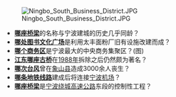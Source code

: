 [[File:Ningbo_South_Business_District.JPG|right]]
* '''[[灵桥|哪座桥梁]]'''的名称与宁波建城的历史几乎同龄？
* '''[[宁波书城|哪处图书文化广场]]'''是利用太丰面粉厂旧有设施改建而成？
* '''[[宁波南部商务区|哪个商务区]]'''是宁波最大的中央商务集聚区？(图)
* '''[[张斌桥|江东哪座古桥]]'''在[[1988年|1988年]]拆除之后仍然颇为著名？
* '''[[颱風溫黛_(1956年)|哪次台风]]'''曾在[[象山县|象山县]]造成3000余人丧生？
* '''[[宁波轨道交通2号线|哪条地铁线路]]'''建成后将连接[[宁波机场|宁波机场]]？
* '''[[清水浦大桥|哪座桥梁]]'''是[[宁波绕城高速公路|宁波绕城高速公路]]东段的控制性工程？